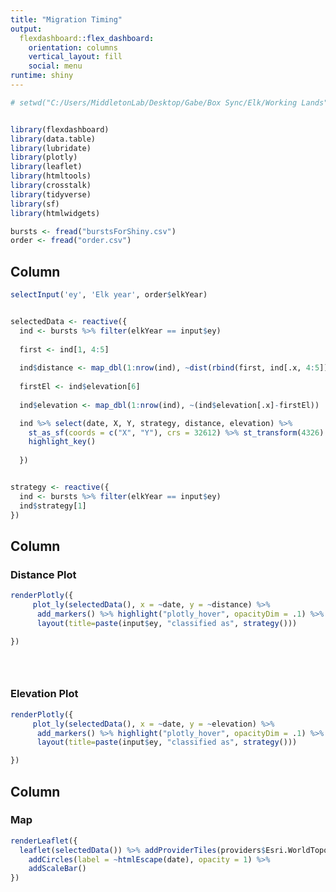 ```yaml
---
title: "Migration Timing"
output: 
  flexdashboard::flex_dashboard:
    orientation: columns
    vertical_layout: fill
    social: menu
runtime: shiny
---
```


```r
# setwd("C:/Users/MiddletonLab/Desktop/Gabe/Box Sync/Elk/Working Lands")


library(flexdashboard)
library(data.table)
library(lubridate)
library(plotly)
library(leaflet)
library(htmltools)
library(crosstalk)
library(tidyverse)
library(sf)
library(htmlwidgets)

bursts <- fread("burstsForShiny.csv")
order <- fread("order.csv")

```


Column {.sidebar}
-----------------------------------------------------------------------

```r
selectInput('ey', 'Elk year', order$elkYear)


selectedData <- reactive({
  ind <- bursts %>% filter(elkYear == input$ey)
  
  first <- ind[1, 4:5]
  
  ind$distance <- map_dbl(1:nrow(ind), ~dist(rbind(first, ind[.x, 4:5])))
  
  firstEl <- ind$elevation[6]
  
  ind$elevation <- map_dbl(1:nrow(ind), ~(ind$elevation[.x]-firstEl))

  ind %>% select(date, X, Y, strategy, distance, elevation) %>%
    st_as_sf(coords = c("X", "Y"), crs = 32612) %>% st_transform(4326) %>%
    highlight_key()
  
  })


strategy <- reactive({
  ind <- bursts %>% filter(elkYear == input$ey)
  ind$strategy[1]
})

```


Column {data-width=400}
-----------------------------------------------------------------------

### Distance Plot

```r



renderPlotly({
     plot_ly(selectedData(), x = ~date, y = ~distance) %>%
      add_markers() %>% highlight("plotly_hover", opacityDim = .1) %>%
      layout(title=paste(input$ey, "classified as", strategy()))

})


 
```

### Elevation Plot

```r
renderPlotly({
     plot_ly(selectedData(), x = ~date, y = ~elevation) %>%
      add_markers() %>% highlight("plotly_hover", opacityDim = .1) %>%
      layout(title=paste(input$ey, "classified as", strategy()))

})
```

Column {data-width=400}
-----------------------------------------------------------------------

### Map

```r
renderLeaflet({
  leaflet(selectedData()) %>% addProviderTiles(providers$Esri.WorldTopoMap) %>%
    addCircles(label = ~htmlEscape(date), opacity = 1) %>%
    addScaleBar()
})

```


